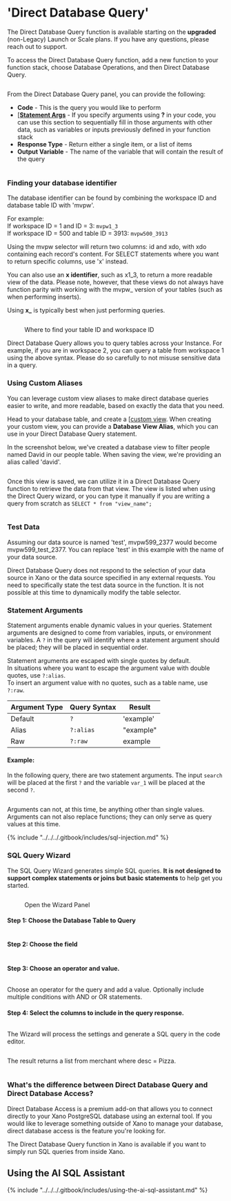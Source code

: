 # 'Direct Database Query'

<Success>

The Direct Database Query function is available starting on the **upgraded** (non-Legacy) Launch or Scale plans. If you have any questions, please reach out to support.

</Success>

To access the Direct Database Query function, add a new function to your function stack, choose Database Operations, and then Direct Database Query.

<figure><img src="../../..//assets/CleanShot 2023-05-22 at 12.32.13.png" alt=""><figcaption></figcaption></figure>

From the Direct Database Query panel, you can provide the following:

* **Code** - This is the query you would like to perform
* [[**Statement Args**](direct-database-query.md#statement-arguments) - If you specify arguments using **?** in your code, you can use this section to sequentially fill in those arguments with other data, such as variables or inputs previously defined in your function stack
* **Response Type** - Return either a single item, or a list of items
* **Output Variable** - The name of the variable that will contain the result of the query

<figure><img src="../../..//assets/CleanShot 2023-05-22 at 12.34.45.png" alt=""><figcaption></figcaption></figure>

### Finding your database identifier

The database identifier can be found by combining the workspace ID and database table ID with 'mvpw'.

For example:\
If workspace ID = 1 and  ID = 3: `mvpw1_3`\
If workspace ID = 500 and table ID = 3913: `mvpw500_3913`

Using the mvpw selector will return two columns: id and xdo, with xdo containing each record's content. For SELECT statements where you want to return specific columns, use 'x' instead.

You can also use an **x identifier**, such as x1\_3, to return a more readable view of the data. Please note, however, that these views do not always have function parity with working with the mvpw\_ version of your tables (such as when performing inserts).

Using **x\_** is typically best when just performing queries.

<figure><img src="../../..//assets/CleanShot 2023-05-25 at 17.16.45.png" alt=""><figcaption><p>Where to find your table ID and workspace ID</p></figcaption></figure>

<Info>

Direct Database Query allows you to query tables across your Instance. For example, if you are in workspace 2, you can query a table from workspace 1 using the above syntax. Please do so carefully to not misuse sensitive data in a query.

</Info>

### Using Custom Aliases

You can leverage custom view aliases to make direct database queries easier to write, and more readable, based on exactly the data that you need.

Head to your database table, and create a [[custom view](../../../the-database/database-basics/database-views.mdx). When creating your custom view, you can provide a **Database View Alias**, which you can use in your Direct Database Query statement.

In the screenshot below, we've created a database view to filter people named David in our people table. When saving the view, we're providing an alias called 'david'.

<figure><img src="../../..//assets/CleanShot 2024-03-18 at 14.45.42.png" alt=""><figcaption></figcaption></figure>

Once this view is saved, we can utilize it in a Direct Database Query function to retrieve the data from that view. The view is listed when using the Direct Query wizard, or you can type it manually if you are writing a query from scratch as `SELECT * from "view_name";`

<figure><img src="../../..//assets/CleanShot 2024-03-18 at 14.47.47.png" alt=""><figcaption></figcaption></figure>

### Test Data

Assuming our data source is named 'test', mvpw599\_2377 would become mvpw599\_test\_2377. You can replace 'test' in this example with the name of your data source.

Direct Database Query does not respond to the selection of your data source in Xano or the data source specified in any external requests. You need to specifically state the test data source in the function. It is not possible at this time to dynamically modify the table selector.

### Statement Arguments

Statement arguments enable dynamic values in your queries. Statement arguments are designed to come from variables, inputs, or environment variables. A `?` in the query will identify where a statement argument should be placed; they will be placed in sequential order.&#x20;

Statement arguments are escaped with single quotes by default. \
In situations where you want to escape the argument value with double quotes, use `?:alias`. \
To insert an argument value with no quotes, such as a table name, use `?:raw`.&#x20;

| Argument Type | Query Syntax | Result    |
| ------------- | ------------ | --------- |
| Default       | `?`          | 'example' |
| Alias         | `?:alias`    | "example" |
| Raw           | `?:raw`      | example   |

#### Example:

In the following query, there are two statement arguments. The input `search` will be placed at the first `?` and the variable `var_1` will be placed at the second `?`.

<figure><img src="../../..//assets/CleanShot 2023-06-19 at 15.56.27.png" alt=""><figcaption></figcaption></figure>

<Info>

Arguments can not, at this time, be anything other than single values. Arguments can not also replace functions; they can only serve as query values at this time.

</Info>

{% include "../../../.gitbook/includes/sql-injection.md" %}

### SQL Query Wizard

The SQL Query Wizard generates simple SQL queries. **It is not designed to support complex statements or joins but basic statements** to help get you started.

<figure><img src="../../..//assets/CleanShot 2023-06-15 at 17.10.04.png" alt=""><figcaption><p>Open the Wizard Panel</p></figcaption></figure>

#### Step 1: Choose the Database Table to Query

<figure><img src="../../..//assets/CleanShot 2023-06-19 at 10.10.42.png" alt=""><figcaption></figcaption></figure>

#### Step 2: Choose the field

<figure><img src="../../..//assets/CleanShot 2023-06-19 at 10.11.17.png" alt=""><figcaption></figcaption></figure>

#### Step 3: Choose an operator and value.

<figure><img src="../../..//assets/CleanShot 2023-06-19 at 11.11.46.png" alt=""><figcaption></figcaption></figure>

Choose an operator for the query and add a value. Optionally include multiple conditions with AND or OR statements.&#x20;

#### Step 4: Select the columns to include in the query response.

<figure><img src="../../..//assets/CleanShot 2023-06-19 at 11.20.39.png" alt=""><figcaption></figcaption></figure>

The Wizard will process the settings and generate a SQL query in the code editor.

<figure><img src="../../..//assets/CleanShot 2023-06-19 at 11.21.25.png" alt=""><figcaption></figcaption></figure>

The result returns a list from merchant where desc = Pizza.

<figure><img src="../../..//assets/CleanShot 2023-06-19 at 15.50.37.png" alt=""><figcaption></figcaption></figure>

### What's the difference between Direct Database Query and Direct Database Access?

Direct Database Access is a premium add-on that allows you to connect directly to your Xano PostgreSQL database using an external tool. If you would like to leverage something outside of Xano to manage your database, direct database access is the feature you're looking for.

The Direct Database Query function in Xano is available if you want to simply run SQL queries from inside Xano.

## Using the AI SQL Assistant

{% include "../../../.gitbook/includes/using-the-ai-sql-assistant.md" %}
